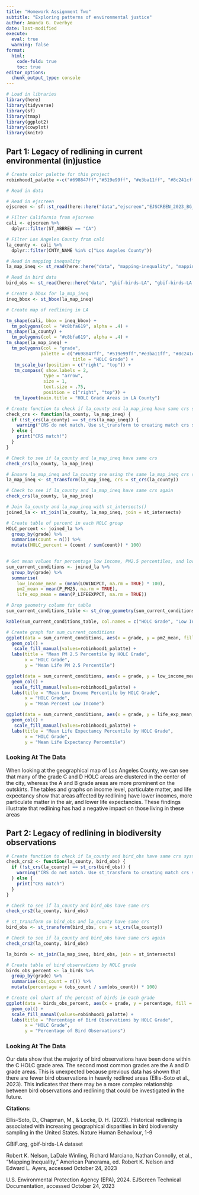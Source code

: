 ```yaml
---
title: "Homework Assignment Two"
subtitle: "Exploring patterns of environmental justice"
author: Amanda G. Overbye
date: last-modified
execute: 
  eval: true
  warning: false
format:
  html:
    code-fold: true
    toc: true
editor_options: 
  chunk_output_type: console
---
```


```r
# Load in libraries
library(here)
library(tidyverse)
library(sf)
library(tmap)
library(ggplot2)
library(cowplot)
library(knitr)
```

## Part 1: Legacy of redlining in current environmental (in)justice

```r
# Create color palette for this project
robinhood1_palatte <-c("#698847ff","#519e99ff", "#e3ba11ff", "#8c241cff", "#8f592aff")

```

```r
# Read in data

# Read in ejscreen
ejscreen <- sf::st_read(here::here("data","ejscreen","EJSCREEN_2023_BG_StatePct_with_AS_CNMI_GU_VI.gdb"))

# Filter California from ejscreen
cali <- ejscreen %>%
  dplyr::filter(ST_ABBREV == "CA")

# Filter Los Angeles County from cali
la_county <- cali %>%
  dplyr::filter(CNTY_NAME %in% c("Los Angeles County"))

# Read in mapping inequality 
la_map_ineq <- st_read(here::here("data", "mapping-inequality", "mapping-inequality-los-angeles.json"))

# Read in bird data 
bird_obs <- st_read(here::here("data", "gbif-birds-LA", "gbif-birds-LA.shp"))

```

```r
# Create a bbox for la_map_ineq
ineq_bbox <- st_bbox(la_map_ineq)
```

```r
# Create map of redlining in LA

tm_shape(cali, bbox = ineq_bbox) +
  tm_polygons(col = "#c8bfa619", alpha = .4) +
tm_shape(la_county) +
  tm_polygons(col = "#c8bfa619", alpha = .4) +
tm_shape(la_map_ineq) +
  tm_polygons(col = "grade", 
             palette = c("#698847ff", "#519e99ff","#e3ba11ff", "#8c241cff", "#8f592aff"),
                         title = "HOLC Grade") +
   tm_scale_bar(position = c("right", "top")) +
   tm_compass( show.labels = 2, 
              type = "arrow",
              size = 1, 
              text.size = .75,
              position = c("right", "top")) + 
   tm_layout(main.title = "HOLC Grade Areas in LA County")
```

```r
# Create function to check if la_county and la_map_ineq have same crs system
check_crs <- function(la_county, la_map_ineq) {
  if (!st_crs(la_county) == st_crs(la_map_ineq)) {
    warning("CRS do not match. Use st_transform to creating match crs systems.")
  } else {
    print("CRS match!")
  }
}
```

```r
# Check to see if la_county and la_map_ineq have same crs
check_crs(la_county, la_map_ineq)
```

```r
# Ensure la_map_ineq and la_county are using the same la_map_ineq crs system
la_map_ineq <- st_transform(la_map_ineq, crs = st_crs(la_county))
```

```r
# Check to see if la_county and la_map_ineq have same crs again
check_crs(la_county, la_map_ineq)
```

```r
# Join la_county and la_map_ineq with st_intersects()
joined_la <- st_join(la_county, la_map_ineq, join = st_intersects)
```

```r
# Create table of percent in each HOLC group
HOLC_percent <- joined_la %>%
  group_by(grade) %>%
  summarise(count = n()) %>%
  mutate(HOLC_percent = (count / sum(count)) * 100)
  
```

```r
# Get mean values for percentage low income, PM2.5 percentiles, and low life expediency percentiles
sum_current_conditions <- joined_la %>%
  group_by(grade) %>%
  summarise( 
    low_income_mean = (mean(LOWINCPCT, na.rm = TRUE) * 100),
    pm2_mean = mean(P_PM25, na.rm = TRUE),
    life_exp_mean = mean(P_LIFEEXPPCT, na.rm = TRUE))
```

```r
# Drop geometry column for table
sum_current_conditions_table <- st_drop_geometry(sum_current_conditions)
```

```r
kable(sum_current_conditions_table, col.names = c("HOLC Grade", "Low Income Percentage", "PM2.5 Mean Percentile", "Low Life Expectancy Percentile"))
```

```r
# Create graph for sum_current_conditions
ggplot(data = sum_current_conditions, aes(x = grade, y = pm2_mean, fill = grade)) +
  geom_col() +
   scale_fill_manual(values=robinhood1_palatte) +
  labs(title = "Mean PM 2.5 Percentile by HOLC Grade", 
       x = "HOLC Grade", 
       y = "Mean Life PM 2.5 Percentile")

ggplot(data = sum_current_conditions, aes(x = grade, y = low_income_mean, fill = grade)) +
  geom_col() +
   scale_fill_manual(values=robinhood1_palatte) +
  labs(title = "Mean Low Income Percentile by HOLC Grade", 
       x = "HOLC Grade", 
       y = "Mean Percent Low Income")

ggplot(data = sum_current_conditions, aes(x = grade, y = life_exp_mean, fill = grade)) +
  geom_col() +
   scale_fill_manual(values=robinhood1_palatte) +
  labs(title = "Mean Life Expectancy Percentile by HOLC Grade", 
       x = "HOLC Grade", 
       y = "Mean Life Expectancy Percentile")
```

### Looking At The Data

When looking at the geographical map of Los Angeles County, we can see that many of the grade C and D HOLC areas are clustered in the center of the city, whereas the A and B grade areas are more prominent on the outskirts. The tables and graphs on income level, particulate matter, and life expectancy show that areas affected by redlining have lower incomes, more particulate matter in the air, and lower life expectancies. These findings illustrate that redlining has had a negative impact on those living in these areas

## Part 2: Legacy of redlining in biodiversity observations

```r
# Create function to check if la_county and bird_obs have same crs system
check_crs2 <- function(la_county, bird_obs) {
  if (!st_crs(la_county) == st_crs(bird_obs)) {
    warning("CRS do not match. Use st_transform to creating match crs systems.")
  } else {
    print("CRS match")
  }
}
```

```r
# Check to see if la_county and bird_obs have same crs
check_crs2(la_county, bird_obs)
```

```r
# st_transform so bird_obs and la_county have same crs
bird_obs <- st_transform(bird_obs, crs = st_crs(la_county))
```

```r
# Check to see if la_county and bird_obs have same crs again
check_crs2(la_county, bird_obs)
```

```r
la_birds <- st_join(la_map_ineq, bird_obs, join = st_intersects)
```

```r
# Create table of bird observations by HOLC grade
birds_obs_percent <- la_birds %>%
  group_by(grade) %>%
  summarise(obs_count = n()) %>%
  mutate(percentage = (obs_count / sum(obs_count)) * 100)
```

```r
# Create col chart of the percent of birds in each grade
ggplot(data = birds_obs_percent, aes(x = grade, y = percentage, fill = grade)) +
  geom_col() +
  scale_fill_manual(values=robinhood1_palatte) +
  labs(title = "Percentage of Bird Observations by HOLC Grade", 
       x = "HOLC Grade", 
       y = "Percentage of Bird Observations")
```

### Looking At The Data

Our data show that the majority of bird observations have been done within the C HOLC grade area. The second most common grades are the A and D grade areas. This is unexpected because previous data has shown that there are fewer bird observations in heavily redlined areas (Ellis-Soto et al., 2023). This indicates that there may be a more complex relationship between bird observations and redlining that could be investigated in the future.

**Citations:**

Ellis-Soto, D., Chapman, M., & Locke, D. H. (2023). Historical redlining is associated with increasing geographical disparities in bird biodiversity sampling in the United States. Nature Human Behaviour, 1-9

GBIF.org, gbif-birds-LA dataset

Robert K. Nelson, LaDale Winling, Richard Marciano, Nathan Connolly, et al., “Mapping Inequality,” American Panorama, ed. Robert K. Nelson and Edward L. Ayers, accessed October 24, 2023

U.S. Environmental Protection Agency (EPA), 2024. EJScreen Technical Documentation, accessed October 24, 2023
